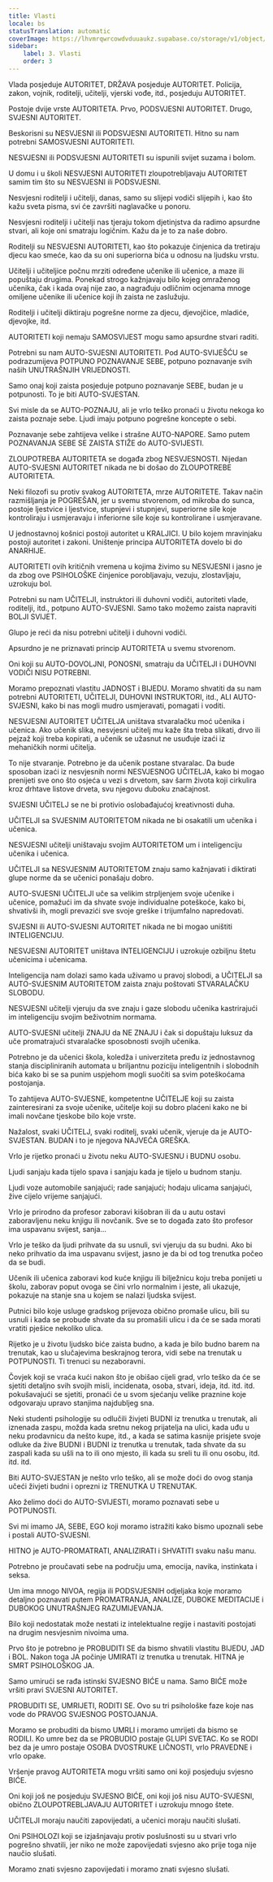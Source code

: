 ```yaml
---
title: Vlasti
locale: bs
statusTranslation: automatic
coverImage: https://lhvmrqwrcowdvduuaukz.supabase.co/storage/v1/object/public/strapi-uploads/small_cover-educacion-fundamental.webp-2d51a7828a2b1309555be27f7e2a61a0.webp
sidebar:
    label: 3. Vlasti
    order: 3
---
```

Vlada posjeduje AUTORITET, DRŽAVA posjeduje AUTORITET. Policija, zakon, vojnik, roditelji, učitelji, vjerski vođe, itd., posjeduju AUTORITET.

Postoje dvije vrste AUTORITETA. Prvo, PODSVJESNI AUTORITET. Drugo, SVJESNI AUTORITET.

Beskorisni su NESVJESNI ili PODSVJESNI AUTORITETI. Hitno su nam potrebni SAMOSVJESNI AUTORITETI.

NESVJESNI ili PODSVJESNI AUTORITETI su ispunili svijet suzama i bolom.

U domu i u školi NESVJESNI AUTORITETI zloupotrebljavaju AUTORITET samim tim što su NESVJESNI ili PODSVJESNI.

Nesvjesni roditelji i učitelji, danas, samo su slijepi vodiči slijepih i, kao što kažu sveta pisma, svi će završiti naglavačke u ponoru.

Nesvjesni roditelji i učitelji nas tjeraju tokom djetinjstva da radimo apsurdne stvari, ali koje oni smatraju logičnim. Kažu da je to za naše dobro.

Roditelji su NESVJESNI AUTORITETI, kao što pokazuje činjenica da tretiraju djecu kao smeće, kao da su oni superiorna bića u odnosu na ljudsku vrstu.

Učitelji i učiteljice počnu mrziti određene učenike ili učenice, a maze ili popuštaju drugima. Ponekad strogo kažnjavaju bilo kojeg omraženog učenika, čak i kada ovaj nije zao, a nagrađuju odličnim ocjenama mnoge omiljene učenike ili učenice koji ih zaista ne zaslužuju.

Roditelji i učitelji diktiraju pogrešne norme za djecu, djevojčice, mladiće, djevojke, itd.

AUTORITETI koji nemaju SAMOSVIJEST mogu samo apsurdne stvari raditi.

Potrebni su nam AUTO-SVJESNI AUTORITETI. Pod AUTO-SVIJEŠĆU se podrazumijeva POTPUNO POZNAVANJE SEBE, potpuno poznavanje svih naših UNUTRAŠNJIH VRIJEDNOSTI.

Samo onaj koji zaista posjeduje potpuno poznavanje SEBE, budan je u potpunosti. To je biti AUTO-SVJESTAN.

Svi misle da se AUTO-POZNAJU, ali je vrlo teško pronaći u životu nekoga ko zaista poznaje sebe. Ljudi imaju potpuno pogrešne koncepte o sebi.

Poznavanje sebe zahtijeva velike i strašne AUTO-NAPORE. Samo putem POZNAVANJA SEBE SE ZAISTA STIŽE do AUTO-SVIJESTI.

ZLOUPOTREBA AUTORITETA se događa zbog NESVJESNOSTI. Nijedan AUTO-SVJESNI AUTORITET nikada ne bi došao do ZLOUPOTREBE AUTORITETA.

Neki filozofi su protiv svakog AUTORITETA, mrze AUTORITETE. Takav način razmišljanja je POGREŠAN, jer u svemu stvorenom, od mikroba do sunca, postoje ljestvice i ljestvice, stupnjevi i stupnjevi, superiorne sile koje kontroliraju i usmjeravaju i inferiorne sile koje su kontrolirane i usmjeravane.

U jednostavnoj košnici postoji autoritet u KRALJICI. U bilo kojem mravinjaku postoji autoritet i zakoni. Uništenje principa AUTORITETA dovelo bi do ANARHIJE.

AUTORITETI ovih kritičnih vremena u kojima živimo su NESVJESNI i jasno je da zbog ove PSIHOLOŠKE činjenice porobljavaju, vezuju, zlostavljaju, uzrokuju bol.

Potrebni su nam UČITELJI, instruktori ili duhovni vodiči, autoriteti vlade, roditelji, itd., potpuno AUTO-SVJESNI. Samo tako možemo zaista napraviti BOLJI SVIJET.

Glupo je reći da nisu potrebni učitelji i duhovni vodiči.

Apsurdno je ne priznavati princip AUTORITETA u svemu stvorenom.

Oni koji su AUTO-DOVOLJNI, PONOSNI, smatraju da UČITELJI i DUHOVNI VODIČI NISU POTREBNI.

Moramo prepoznati vlastitu JADNOST i BIJEDU. Moramo shvatiti da su nam potrebni AUTORITETI, UČITELJI, DUHOVNI INSTRUKTORI, itd., ALI AUTO-SVJESNI, kako bi nas mogli mudro usmjeravati, pomagati i voditi.

NESVJESNI AUTORITET UČITELJA uništava stvaralačku moć učenika i učenica. Ako učenik slika, nesvjesni učitelj mu kaže šta treba slikati, drvo ili pejzaž koji treba kopirati, a učenik se užasnut ne usuđuje izaći iz mehaničkih normi učitelja.

To nije stvaranje. Potrebno je da učenik postane stvaralac. Da bude sposoban izaći iz nesvjesnih normi NESVJESNOG UČITELJA, kako bi mogao prenijeti sve ono što osjeća u vezi s drvetom, sav šarm života koji cirkulira kroz drhtave listove drveta, svu njegovu duboku značajnost.

SVJESNI UČITELJ se ne bi protivio oslobađajućoj kreativnosti duha.

UČITELJI sa SVJESNIM AUTORITETOM nikada ne bi osakatili um učenika i učenica.

NESVJESNI učitelji uništavaju svojim AUTORITETOM um i inteligenciju učenika i učenica.

UČITELJI sa NESVJESNIM AUTORITETOM znaju samo kažnjavati i diktirati glupe norme da se učenici ponašaju dobro.

AUTO-SVJESNI UČITELJI uče sa velikim strpljenjem svoje učenike i učenice, pomažući im da shvate svoje individualne poteškoće, kako bi, shvativši ih, mogli prevazići sve svoje greške i trijumfalno napredovati.

SVJESNI ili AUTO-SVJESNI AUTORITET nikada ne bi mogao uništiti INTELIGENCIJU.

NESVJESNI AUTORITET uništava INTELIGENCIJU i uzrokuje ozbiljnu štetu učenicima i učenicama.

Inteligencija nam dolazi samo kada uživamo u pravoj slobodi, a UČITELJI sa AUTO-SVJESNIM AUTORITETOM zaista znaju poštovati STVARALAČKU SLOBODU.

NESVJESNI učitelji vjeruju da sve znaju i gaze slobodu učenika kastrirajući im inteligenciju svojim beživotnim normama.

AUTO-SVJESNI učitelji ZNAJU da NE ZNAJU i čak si dopuštaju luksuz da uče promatrajući stvaralačke sposobnosti svojih učenika.

Potrebno je da učenici škola, koledža i univerziteta pređu iz jednostavnog stanja discipliniranih automata u briljantnu poziciju inteligentnih i slobodnih bića kako bi se sa punim uspjehom mogli suočiti sa svim poteškoćama postojanja.

To zahtijeva AUTO-SVJESNE, kompetentne UČITELJE koji su zaista zainteresirani za svoje učenike, učitelje koji su dobro plaćeni kako ne bi imali novčane tjeskobe bilo koje vrste.

Nažalost, svaki UČITELJ, svaki roditelj, svaki učenik, vjeruje da je AUTO-SVJESTAN. BUDAN i to je njegova NAJVEĆA GREŠKA.

Vrlo je rijetko pronaći u životu neku AUTO-SVJESNU i BUDNU osobu.

Ljudi sanjaju kada tijelo spava i sanjaju kada je tijelo u budnom stanju.

Ljudi voze automobile sanjajući; rade sanjajući; hodaju ulicama sanjajući, žive cijelo vrijeme sanjajući.

Vrlo je prirodno da profesor zaboravi kišobran ili da u autu ostavi zaboravljenu neku knjigu ili novčanik. Sve se to događa zato što profesor ima uspavanu svijest, sanja...

Vrlo je teško da ljudi prihvate da su usnuli, svi vjeruju da su budni. Ako bi neko prihvatio da ima uspavanu svijest, jasno je da bi od tog trenutka počeo da se budi.

Učenik ili učenica zaboravi kod kuće knjigu ili bilježnicu koju treba ponijeti u školu, zaborav poput ovoga se čini vrlo normalnim i jeste, ali ukazuje, pokazuje na stanje sna u kojem se nalazi ljudska svijest.

Putnici bilo koje usluge gradskog prijevoza obično promaše ulicu, bili su usnuli i kada se probude shvate da su promašili ulicu i da će se sada morati vratiti pješice nekoliko ulica.

Rijetko je u životu ljudsko biće zaista budno, a kada je bilo budno barem na trenutak, kao u slučajevima beskrajnog terora, vidi sebe na trenutak u POTPUNOSTI. Ti trenuci su nezaboravni.

Čovjek koji se vraća kući nakon što je obišao cijeli grad, vrlo teško da će se sjetiti detaljno svih svojih misli, incidenata, osoba, stvari, ideja, itd. itd. itd. pokušavajući se sjetiti, pronaći će u svom sjećanju velike praznine koje odgovaraju upravo stanjima najdubljeg sna.

Neki studenti psihologije su odlučili živjeti BUDNI iz trenutka u trenutak, ali iznenada zaspu, možda kada sretnu nekog prijatelja na ulici, kada uđu u neku prodavnicu da nešto kupe, itd., a kada se satima kasnije prisjete svoje odluke da žive BUDNI i BUDNI iz trenutka u trenutak, tada shvate da su zaspali kada su ušli na to ili ono mjesto, ili kada su sreli tu ili onu osobu, itd. itd. itd.

Biti AUTO-SVJESTAN je nešto vrlo teško, ali se može doći do ovog stanja učeći živjeti budni i oprezni iz TRENUTKA U TRENUTAK.

Ako želimo doći do AUTO-SVIJESTI, moramo poznavati sebe u POTPUNOSTI.

Svi mi imamo JA, SEBE, EGO koji moramo istražiti kako bismo upoznali sebe i postali AUTO-SVJESNI.

HITNO je AUTO-PROMATRATI, ANALIZIRATI i SHVATITI svaku našu manu.

Potrebno je proučavati sebe na području uma, emocija, navika, instinkata i seksa.

Um ima mnogo NIVOA, regija ili PODSVJESNIH odjeljaka koje moramo detaljno poznavati putem PROMATRANJA, ANALIZE, DUBOKE MEDITACIJE i DUBOKOG UNUTRAŠNJEG RAZUMIJEVANJA.

Bilo koji nedostatak može nestati iz intelektualne regije i nastaviti postojati na drugim nesvjesnim nivoima uma.

Prvo što je potrebno je PROBUDITI SE da bismo shvatili vlastitu BIJEDU, JAD i BOL. Nakon toga JA počinje UMIRATI iz trenutka u trenutak. HITNA je SMRT PSIHOLOŠKOG JA.

Samo umirući se rađa istinski SVJESNO BIĆE u nama. Samo BIĆE može vršiti pravi SVJESNI AUTORITET.

PROBUDITI SE, UMRIJETI, RODITI SE. Ovo su tri psihološke faze koje nas vode do PRAVOG SVJESNOG POSTOJANJA.

Moramo se probuditi da bismo UMRLI i moramo umrijeti da bismo se RODILI. Ko umre bez da se PROBUDIO postaje GLUPI SVETAC. Ko se RODI bez da je umro postaje OSOBA DVOSTRUKE LIČNOSTI, vrlo PRAVEDNE i vrlo opake.

Vršenje pravog AUTORITETA mogu vršiti samo oni koji posjeduju svjesno BIĆE.

Oni koji još ne posjeduju SVJESNO BIĆE, oni koji još nisu AUTO-SVJESNI, obično ZLOUPOTREBLJAVAJU AUTORITET i uzrokuju mnogo štete.

UČITELJI moraju naučiti zapovijedati, a učenici moraju naučiti slušati.

Oni PSIHOLOZI koji se izjašnjavaju protiv poslušnosti su u stvari vrlo pogrešno shvatili, jer niko ne može zapovijedati svjesno ako prije toga nije naučio slušati.

Moramo znati svjesno zapovijedati i moramo znati svjesno slušati.


